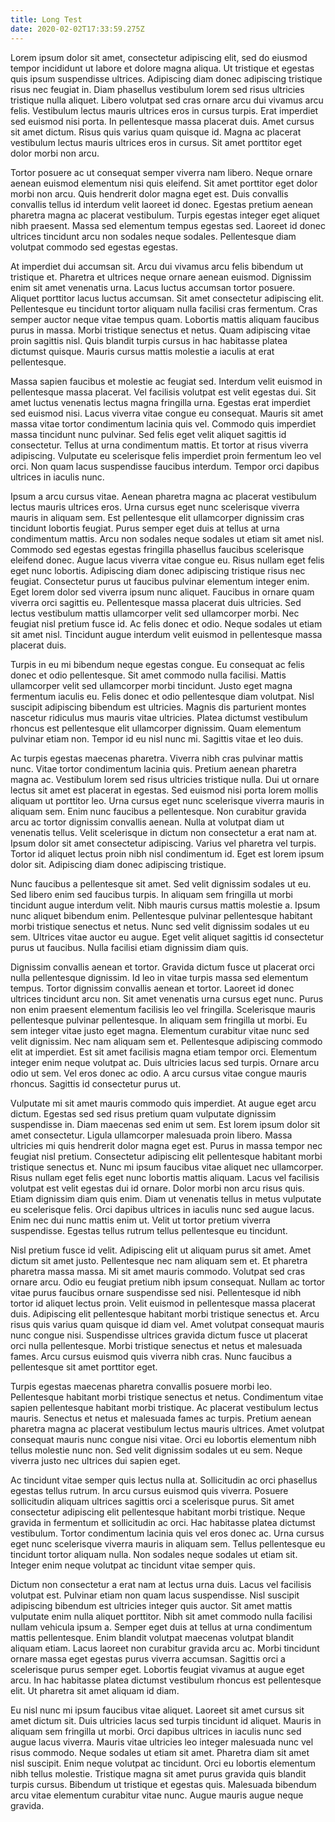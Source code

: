 ```yaml
---
title: Long Test
date: 2020-02-02T17:33:59.275Z
---
```

Lorem ipsum dolor sit amet, consectetur adipiscing elit, sed do eiusmod tempor incididunt ut labore et dolore magna aliqua. Ut tristique et egestas quis ipsum suspendisse ultrices. Adipiscing diam donec adipiscing tristique risus nec feugiat in. Diam phasellus vestibulum lorem sed risus ultricies tristique nulla aliquet. Libero volutpat sed cras ornare arcu dui vivamus arcu felis. Vestibulum lectus mauris ultrices eros in cursus turpis. Erat imperdiet sed euismod nisi porta. In pellentesque massa placerat duis. Amet cursus sit amet dictum. Risus quis varius quam quisque id. Magna ac placerat vestibulum lectus mauris ultrices eros in cursus. Sit amet porttitor eget dolor morbi non arcu.

Tortor posuere ac ut consequat semper viverra nam libero. Neque ornare aenean euismod elementum nisi quis eleifend. Sit amet porttitor eget dolor morbi non arcu. Quis hendrerit dolor magna eget est. Duis convallis convallis tellus id interdum velit laoreet id donec. Egestas pretium aenean pharetra magna ac placerat vestibulum. Turpis egestas integer eget aliquet nibh praesent. Massa sed elementum tempus egestas sed. Laoreet id donec ultrices tincidunt arcu non sodales neque sodales. Pellentesque diam volutpat commodo sed egestas egestas.

At imperdiet dui accumsan sit. Arcu dui vivamus arcu felis bibendum ut tristique et. Pharetra et ultrices neque ornare aenean euismod. Dignissim enim sit amet venenatis urna. Lacus luctus accumsan tortor posuere. Aliquet porttitor lacus luctus accumsan. Sit amet consectetur adipiscing elit. Pellentesque eu tincidunt tortor aliquam nulla facilisi cras fermentum. Cras semper auctor neque vitae tempus quam. Lobortis mattis aliquam faucibus purus in massa. Morbi tristique senectus et netus. Quam adipiscing vitae proin sagittis nisl. Quis blandit turpis cursus in hac habitasse platea dictumst quisque. Mauris cursus mattis molestie a iaculis at erat pellentesque.

Massa sapien faucibus et molestie ac feugiat sed. Interdum velit euismod in pellentesque massa placerat. Vel facilisis volutpat est velit egestas dui. Sit amet luctus venenatis lectus magna fringilla urna. Egestas erat imperdiet sed euismod nisi. Lacus viverra vitae congue eu consequat. Mauris sit amet massa vitae tortor condimentum lacinia quis vel. Commodo quis imperdiet massa tincidunt nunc pulvinar. Sed felis eget velit aliquet sagittis id consectetur. Tellus at urna condimentum mattis. Et tortor at risus viverra adipiscing. Vulputate eu scelerisque felis imperdiet proin fermentum leo vel orci. Non quam lacus suspendisse faucibus interdum. Tempor orci dapibus ultrices in iaculis nunc.

Ipsum a arcu cursus vitae. Aenean pharetra magna ac placerat vestibulum lectus mauris ultrices eros. Urna cursus eget nunc scelerisque viverra mauris in aliquam sem. Est pellentesque elit ullamcorper dignissim cras tincidunt lobortis feugiat. Purus semper eget duis at tellus at urna condimentum mattis. Arcu non sodales neque sodales ut etiam sit amet nisl. Commodo sed egestas egestas fringilla phasellus faucibus scelerisque eleifend donec. Augue lacus viverra vitae congue eu. Risus nullam eget felis eget nunc lobortis. Adipiscing diam donec adipiscing tristique risus nec feugiat. Consectetur purus ut faucibus pulvinar elementum integer enim. Eget lorem dolor sed viverra ipsum nunc aliquet. Faucibus in ornare quam viverra orci sagittis eu. Pellentesque massa placerat duis ultricies. Sed lectus vestibulum mattis ullamcorper velit sed ullamcorper morbi. Nec feugiat nisl pretium fusce id. Ac felis donec et odio. Neque sodales ut etiam sit amet nisl. Tincidunt augue interdum velit euismod in pellentesque massa placerat duis.

Turpis in eu mi bibendum neque egestas congue. Eu consequat ac felis donec et odio pellentesque. Sit amet commodo nulla facilisi. Mattis ullamcorper velit sed ullamcorper morbi tincidunt. Justo eget magna fermentum iaculis eu. Felis donec et odio pellentesque diam volutpat. Nisl suscipit adipiscing bibendum est ultricies. Magnis dis parturient montes nascetur ridiculus mus mauris vitae ultricies. Platea dictumst vestibulum rhoncus est pellentesque elit ullamcorper dignissim. Quam elementum pulvinar etiam non. Tempor id eu nisl nunc mi. Sagittis vitae et leo duis.

Ac turpis egestas maecenas pharetra. Viverra nibh cras pulvinar mattis nunc. Vitae tortor condimentum lacinia quis. Pretium aenean pharetra magna ac. Vestibulum lorem sed risus ultricies tristique nulla. Dui ut ornare lectus sit amet est placerat in egestas. Sed euismod nisi porta lorem mollis aliquam ut porttitor leo. Urna cursus eget nunc scelerisque viverra mauris in aliquam sem. Enim nunc faucibus a pellentesque. Non curabitur gravida arcu ac tortor dignissim convallis aenean. Nulla at volutpat diam ut venenatis tellus. Velit scelerisque in dictum non consectetur a erat nam at. Ipsum dolor sit amet consectetur adipiscing. Varius vel pharetra vel turpis. Tortor id aliquet lectus proin nibh nisl condimentum id. Eget est lorem ipsum dolor sit. Adipiscing diam donec adipiscing tristique.

Nunc faucibus a pellentesque sit amet. Sed velit dignissim sodales ut eu. Sed libero enim sed faucibus turpis. In aliquam sem fringilla ut morbi tincidunt augue interdum velit. Nibh mauris cursus mattis molestie a. Ipsum nunc aliquet bibendum enim. Pellentesque pulvinar pellentesque habitant morbi tristique senectus et netus. Nunc sed velit dignissim sodales ut eu sem. Ultrices vitae auctor eu augue. Eget velit aliquet sagittis id consectetur purus ut faucibus. Nulla facilisi etiam dignissim diam quis.

Dignissim convallis aenean et tortor. Gravida dictum fusce ut placerat orci nulla pellentesque dignissim. Id leo in vitae turpis massa sed elementum tempus. Tortor dignissim convallis aenean et tortor. Laoreet id donec ultrices tincidunt arcu non. Sit amet venenatis urna cursus eget nunc. Purus non enim praesent elementum facilisis leo vel fringilla. Scelerisque mauris pellentesque pulvinar pellentesque. In aliquam sem fringilla ut morbi. Eu sem integer vitae justo eget magna. Elementum curabitur vitae nunc sed velit dignissim. Nec nam aliquam sem et. Pellentesque adipiscing commodo elit at imperdiet. Est sit amet facilisis magna etiam tempor orci. Elementum integer enim neque volutpat ac. Duis ultricies lacus sed turpis. Ornare arcu odio ut sem. Vel eros donec ac odio. A arcu cursus vitae congue mauris rhoncus. Sagittis id consectetur purus ut.

Vulputate mi sit amet mauris commodo quis imperdiet. At augue eget arcu dictum. Egestas sed sed risus pretium quam vulputate dignissim suspendisse in. Diam maecenas sed enim ut sem. Est lorem ipsum dolor sit amet consectetur. Ligula ullamcorper malesuada proin libero. Massa ultricies mi quis hendrerit dolor magna eget est. Purus in massa tempor nec feugiat nisl pretium. Consectetur adipiscing elit pellentesque habitant morbi tristique senectus et. Nunc mi ipsum faucibus vitae aliquet nec ullamcorper. Risus nullam eget felis eget nunc lobortis mattis aliquam. Lacus vel facilisis volutpat est velit egestas dui id ornare. Dolor morbi non arcu risus quis. Etiam dignissim diam quis enim. Diam ut venenatis tellus in metus vulputate eu scelerisque felis. Orci dapibus ultrices in iaculis nunc sed augue lacus. Enim nec dui nunc mattis enim ut. Velit ut tortor pretium viverra suspendisse. Egestas tellus rutrum tellus pellentesque eu tincidunt.

Nisl pretium fusce id velit. Adipiscing elit ut aliquam purus sit amet. Amet dictum sit amet justo. Pellentesque nec nam aliquam sem et. Et pharetra pharetra massa massa. Mi sit amet mauris commodo. Volutpat sed cras ornare arcu. Odio eu feugiat pretium nibh ipsum consequat. Nullam ac tortor vitae purus faucibus ornare suspendisse sed nisi. Pellentesque id nibh tortor id aliquet lectus proin. Velit euismod in pellentesque massa placerat duis. Adipiscing elit pellentesque habitant morbi tristique senectus et. Arcu risus quis varius quam quisque id diam vel. Amet volutpat consequat mauris nunc congue nisi. Suspendisse ultrices gravida dictum fusce ut placerat orci nulla pellentesque. Morbi tristique senectus et netus et malesuada fames. Arcu cursus euismod quis viverra nibh cras. Nunc faucibus a pellentesque sit amet porttitor eget.

Turpis egestas maecenas pharetra convallis posuere morbi leo. Pellentesque habitant morbi tristique senectus et netus. Condimentum vitae sapien pellentesque habitant morbi tristique. Ac placerat vestibulum lectus mauris. Senectus et netus et malesuada fames ac turpis. Pretium aenean pharetra magna ac placerat vestibulum lectus mauris ultrices. Amet volutpat consequat mauris nunc congue nisi vitae. Orci eu lobortis elementum nibh tellus molestie nunc non. Sed velit dignissim sodales ut eu sem. Neque viverra justo nec ultrices dui sapien eget.

Ac tincidunt vitae semper quis lectus nulla at. Sollicitudin ac orci phasellus egestas tellus rutrum. In arcu cursus euismod quis viverra. Posuere sollicitudin aliquam ultrices sagittis orci a scelerisque purus. Sit amet consectetur adipiscing elit pellentesque habitant morbi tristique. Neque gravida in fermentum et sollicitudin ac orci. Hac habitasse platea dictumst vestibulum. Tortor condimentum lacinia quis vel eros donec ac. Urna cursus eget nunc scelerisque viverra mauris in aliquam sem. Tellus pellentesque eu tincidunt tortor aliquam nulla. Non sodales neque sodales ut etiam sit. Integer enim neque volutpat ac tincidunt vitae semper quis.

Dictum non consectetur a erat nam at lectus urna duis. Lacus vel facilisis volutpat est. Pulvinar etiam non quam lacus suspendisse. Nisl suscipit adipiscing bibendum est ultricies integer quis auctor. Sit amet mattis vulputate enim nulla aliquet porttitor. Nibh sit amet commodo nulla facilisi nullam vehicula ipsum a. Semper eget duis at tellus at urna condimentum mattis pellentesque. Enim blandit volutpat maecenas volutpat blandit aliquam etiam. Lacus laoreet non curabitur gravida arcu ac. Morbi tincidunt ornare massa eget egestas purus viverra accumsan. Sagittis orci a scelerisque purus semper eget. Lobortis feugiat vivamus at augue eget arcu. In hac habitasse platea dictumst vestibulum rhoncus est pellentesque elit. Ut pharetra sit amet aliquam id diam.

Eu nisl nunc mi ipsum faucibus vitae aliquet. Laoreet sit amet cursus sit amet dictum sit. Duis ultricies lacus sed turpis tincidunt id aliquet. Mauris in aliquam sem fringilla ut morbi. Orci dapibus ultrices in iaculis nunc sed augue lacus viverra. Mauris vitae ultricies leo integer malesuada nunc vel risus commodo. Neque sodales ut etiam sit amet. Pharetra diam sit amet nisl suscipit. Enim neque volutpat ac tincidunt. Orci eu lobortis elementum nibh tellus molestie. Tristique magna sit amet purus gravida quis blandit turpis cursus. Bibendum ut tristique et egestas quis. Malesuada bibendum arcu vitae elementum curabitur vitae nunc. Augue mauris augue neque gravida.
